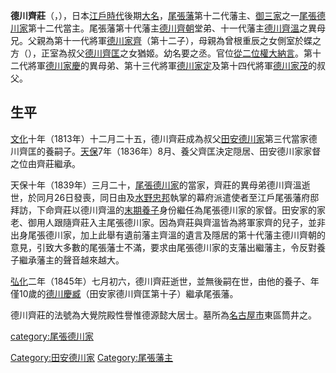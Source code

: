 {{Infobox officeholder
| name               = 德川齊莊
| image              = Tokugawa Naritaka.jpg
| caption            = 
| office            =  [[尾張藩|尾張藩]]第12代藩主
| term_start        = 1839年
| term_end          = 1845年
| predecessor       = [[德川齊溫|德川齊溫]]
| successor         = [[德川慶臧|德川慶臧]]

| birth_name         = 	
| birth_date         = {{birth date|1810|7|14}}<br>（[[文化_(年號)|文化]]七年六月十三）
| birth_place        = 
| death_date         = {{death date and age|1845|8|8|1810|7|14}}<br>（[[弘化|弘化]]二年七月初六）
| death_place        = 
| module             = {{日本武士|child=yes
|時代=[[江戶時代|江戶時代]]後期
|幼名=要之丞（幼名）→齊莊
|戒名=大覺院殿性譽惟德源懿大居士
|墓所={{link-ja|建中寺|建中寺|德興山建中寺}}
|朝廷官位=[[從三位|從三位]][[近衛府|左近衛權中將]]兼{{link-ja|衛門府|衛門府|右衛門督}}、[[參議|參議]]、[[中納言|權中納言]]、[[從二位|從二位]][[大納言|權大納言]]
|主君=[[德川家齊|德川家齊]]→[[德川家慶|家慶]]
|藩=[[尾張藩|尾張藩]]主
|氏族=[[德川氏|德川氏]]（[[德川將軍家|德川將軍家]]→[[田安德川家|田安德川家]]→[[尾張德川家|尾張德川家]]）
|父=[[德川家齊|德川家齊]]
|母={{link-ja|速成院|速成院}}
|養父=''[[德川齊匡|德川齊匡]]''、''[[德川齊溫|德川齊溫]]''
|養母=''[[廣大院|近衛寔子]]''
|兄弟=[[德川家慶|家慶]]、[[德川敦之助|敦之助]]、[[德川齊順|齊順]]、{{link-ja|德川虎千代|徳川虎千代|虎千代}}、[[德川齊明|齊明]]、'''齊莊'''、{{link-ja|池田齊眾|池田斉衆}}、{{link-ja|松平齊民|松平斉民}}、[[德川齊溫|齊溫]]、{{link-ja|松平齊良|松平斉良}}、[[德川齊彊|齊彊]]、{{link-ja|松平齊善|松平斉善}}、{{link-ja|蜂須賀齊裕|蜂須賀斉裕}}、{{link-ja|松平齊省|松平斉省}}、[[松平齊宣|松平齊宣]]等
|姐妹={{link-ja|清湛院|清湛院|淑姬}}（[[德川齊朝|德川齊朝]]正室）、{{link-ja|峰姬|峰姫}}（[[德川齊脩|德川齊脩]]正室）、{{link-ja|淺姬|浅姫}}（{{link-ja|松平齊承|松平斉承}}正室）、元姬（{{link-ja|松平容眾|松平容衆}}正室）、文姬（[[松平賴胤|松平賴胤]]正室）、盛姬（[[鍋島直正|鍋島直正]]正室）、和姬（{{link-ja|毛利齊廣|毛利斉広}}正室）、{{link-ja|溶姬|溶姫}}（{{link-ja|前田齊泰|前田斉泰}}正室）、{{link-ja|末姬|末姫}}（{{link-ja|淺野齊肅|浅野斉粛}}正室）、[[德川喜代姬|喜代姬]]（{{link-ja|酒井忠學|酒井忠学}}正室）、永姬（[[德川齊位|德川齊位]]正室）、泰姬（{{link-ja|池田齊訓|池田斉訓}}正室）
|正室=[[德川齊匡|德川齊匡]]女'''[[貞慎院|猶姬]]'''
|子=[[德川昌丸|昌丸]]
|女=利姬（{{link-ja|淺野慶熾|浅野慶熾}}室）、釧姬（{{link-ja|松平乘命|松平乗命}}室）
|養子='''''[[德川慶臧|慶臧]]'''''
 }}
}}
'''德川齊莊'''（{{jpn|j=徳川 斉荘|kana=とくがわ なりたか|rm=Tokugawa Naritaka|kyu=德川 齊莊}}，{{bd|1810年|7月14日|1845年|8月8日|catIdx=德}}），日本[[江戶時代|江戶時代]]後期[[大名_(稱謂)|大名]]，[[尾張藩|尾張藩]]第十二代藩主、[[德川御三家|御三家]]之一[[尾張德川家|尾張德川家]]第十二代當主。尾張藩第十代藩主[[德川齊朝|德川齊朝]]堂弟、十一代藩主[[德川齊溫|德川齊溫]]之異母兄。父親為第十一代將軍[[德川家齊|德川家齊]]（第十二子），母親為曾根重辰之女側室於蝶之方（{{link-ja|速成院|速成院}}），正室為叔父[[德川齊匡|德川齊匡]]之女猶姬。幼名要之丞。官位[[從二位|從二位]][[大納言|權大納言]]。第十二代將軍[[德川家慶|德川家慶]]的異母弟、第十三代將軍[[德川家定|德川家定]]及第十四代將軍[[德川家茂|德川家茂]]的叔父。

==生平==
[[文化_(年號)|文化]]十年（1813年）十二月二十五，德川齊莊成為叔父[[田安德川家|田安德川家]]第三代當家德川齊匡的養嗣子。[[天保_(日本)|天保]]7年（1836年）8月、養父齊匡決定隠居、田安德川家家督之位由齊莊繼承。

天保十年（1839年）三月二十，[[尾張德川家|尾張德川家]]的當家，齊莊的異母弟德川齊溫逝世，於同月26日發喪，同日由{{link-ja|松平乘寬|松平乘寛}}及[[水野忠邦|水野忠邦]]執掌的幕府派遣使者至江戶尾張藩府邸拜訪，下命齊莊以德川齊溫的[[末期養子|末期養子]]身份繼任為尾張德川家的家督。田安家的家老、御用人跟隨齊莊入主尾張德川家。因為齊莊與齊溫皆為將軍家齊的兒子，並非出身尾張德川家，加上此舉有遺前藩主齊溫的遺言及隱居的第十代藩主德川齊朝的意見，引致大多數的尾張藩士不滿，要求由尾張德川家的支藩出繼藩主，令反對養子繼承藩主的聲音越來越大。

[[弘化|弘化]]二年（1845年）七月初六，德川齊莊逝世，並無後嗣在世，由他的養子、年僅10歲的[[德川慶臧|德川慶臧]]（田安家德川齊匡第十子）繼承尾張藩。

德川齊莊的法號為大覺院殿性譽惟德源懿大居士。墓所為[[名古屋市|名古屋市]]東區筒井之{{link-ja|建中寺|建中寺}}。

{{田安德川家|1836年 - 1839年|第4代}}
{{尾張德川家|||第12代}}
{{尾張藩主|第12代|1839年 - 1845年}}

[[category:尾張德川家|category:尾張德川家]]
[[Category:田安德川家|Category:田安德川家]]
[[Category:尾張藩主|Category:尾張藩主]]